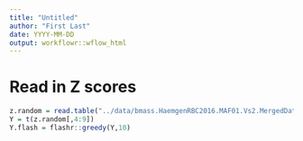 ```yaml
---
title: "Untitled"
author: "First Last"
date: YYYY-MM-DD
output: workflowr::wflow_html
---
```





# Read in Z scores

```r
z.random = read.table("../data/bmass.HaemgenRBC2016.MAF01.Vs2.MergedDataSources.200kRanSubset.ChrBPMAFMarkerZScores.vs1.txt.gz",header=TRUE)
Y = t(z.random[,4:9])
Y.flash = flashr::greedy(Y,10)
```


